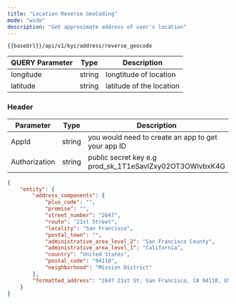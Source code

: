 ```yaml
---
title: "Location Reverse GeoCoding"
mode: "wide"
description: "Get approximate address of user's location"
---
```



```text [GET]
{{baseUrl}}/api/v1/kyc/address/reverse_geocode
```

| QUERY Parameter | Type | Description |
| --- | --- | --- |
| longitude | string | longtitude of location |
| latitude | string | latitude of the location |

### Header

| Parameter | Type | Description |
| --- | --- | --- |
| AppId | string | you would need to create an app to get your app ID |
| Authorization | string | public secret key e.g prod\_sk\_1T1eSavlZxy02OT3OWlvbxK4G |



```json Response
{
    "entity": {
        "address_components": {
            "plus_code": "",
            "premise": "",
            "street_number": "2647",
            "route": "21st Street",
            "locality": "San Francisco",
            "postal_town": "",
            "administrative_area_level_2": "San Francisco County",
            "administrative_area_level_1": "California",
            "country": "United States",
            "postal_code": "94110",
            "neighborhood": "Mission District"
        },
        "formatted_address": "2647 21st St, San Francisco, CA 94110, USA"
    }
}
```
